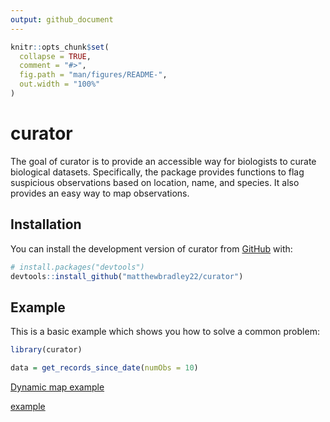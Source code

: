 ```yaml
---
output: github_document
---
```


<!-- README.md is generated from README.Rmd. Please edit that file -->

```r
knitr::opts_chunk$set(
  collapse = TRUE,
  comment = "#>",
  fig.path = "man/figures/README-",
  out.width = "100%"
)
```

# curator

<!-- badges: start -->
<!-- badges: end -->

The goal of curator is to provide an accessible way for biologists to curate biological datasets.
Specifically, the package provides functions to flag suspicious observations based on location,
name, and species. It also provides an easy way to map observations.

## Installation

You can install the development version of curator from [GitHub](https://github.com/) with:

``` r
# install.packages("devtools")
devtools::install_github("matthewbradley22/curator")
```

## Example

This is a basic example which shows you how to solve a common problem:

```r
library(curator)

data = get_records_since_date(numObs = 10)

```

[Dynamic map example](https://matthewbradley22.github.io/curator/curatorExample.html){target="_blank"}

<a href="https://matthewbradley22.github.io/curator/curatorExample.html/" target="_blank">example</a>
